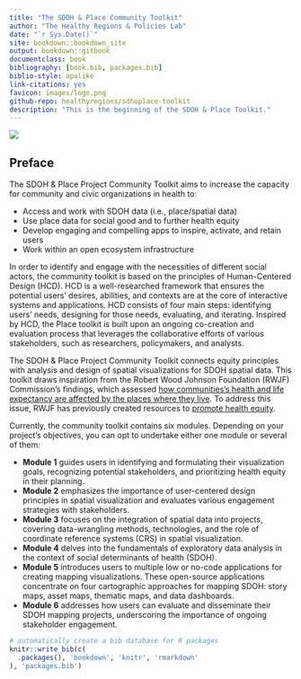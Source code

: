 ```yaml
--- 
title: "The SDOH & Place Community Toolkit"
author: "The Healthy Regions & Policies Lab"
date: "`r Sys.Date()`"
site: bookdown::bookdown_site
output: bookdown::gitbook
documentclass: book
bibliography: [book.bib, packages.bib]
biblio-style: apalike
link-citations: yes
favicon: images/logo.png
github-repo: healthyregions/sdhoplace-toolkit
description: "This is the beginning of the SDOH & Place Toolkit."
---
```


![](images/homepage-illustration.png)

## Preface {-}


The SDOH & Place Project Community Toolkit aims to increase the capacity for community and civic organizations in health to:

 - Access and work with SDOH data (i.e., place/spatial data)
 - Use place data for social good and to further health equity
 - Develop engaging and compelling apps to inspire, activate, and retain users
 - Work within an open ecosystem infrastructure

In order to identify and engage with the necessities of different social actors, the community toolkit is based on the principles of Human-Centered Design (HCD). HCD is a well-researched framework that ensures the potential users’ desires, abilities, and contexts are at the core of interactive systems and applications. HCD consists of four main steps: identifying users’ needs, designing for those needs, evaluating, and iterating. Inspired by HCD, the Place toolkit is built upon an ongoing co-creation and evaluation process that leverages the collaborative efforts of various stakeholders, such as researchers, policymakers, and analysts.

The SDOH & Place Project Community Toolkit connects equity principles with analysis and design of spatial visualizations for SDOH spatial data. This toolkit draws inspiration from the Robert Wood Johnson Foundation (RWJF) Commission’s findings, which assessed [how communities’s health and life expectancy are affected by the places where they live](https://www.rwjf.org/en/insights/our-research/interactives/whereyouliveaffectshowlongyoulive.html). To address this issue, RWJF has previously created resources to [promote health equity](https://www.rwjf.org/en/building-a-culture-of-health/focus-areas/Features/achieving-health-equity.html).

Currently, the community toolkit contains six modules. Depending on your project's objectives, you can opt to undertake either one module or several of them: 

 - **Module 1** guides users in identifying and formulating their visualization goals, recognizing potential stakeholders, and prioritizing health equity in their planning. 
 - **Module 2** emphasizes the importance of user-centered design principles in spatial visualization and evaluates various engagement strategies with stakeholders. 
 - **Module 3** focuses on the integration of spatial data into projects, covering data-wrangling methods, technologies, and the role of coordinate reference systems (CRS) in spatial visualization. 
 - **Module 4** delves into the fundamentals of exploratory data analysis in the context of social determinants of health (SDOH). 
 - **Module 5** introduces users to multiple low or no-code applications for creating mapping visualizations. These open-source applications concentrate on four cartographic approaches for mapping SDOH: story maps, asset maps, thematic maps, and data dashboards.
 - **Module 6** addresses how users can evaluate and disseminate their SDOH mapping projects, underscoring the importance of ongoing stakeholder engagement.



```r
# automatically create a bib database for R packages
knitr::write_bib(c(
  .packages(), 'bookdown', 'knitr', 'rmarkdown'
), 'packages.bib')
```
